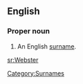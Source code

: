 {{selfref|See [[Wiktionary:Webster]] for a guide to Webster's dictionaries, free to use within Wiktionary.}}
==English==
{{wikipedia}}
===Proper noun===
{{en-proper noun|s}}

# An English [[surname]].

[[Category:Surnames]]

[[sr:Webster]]